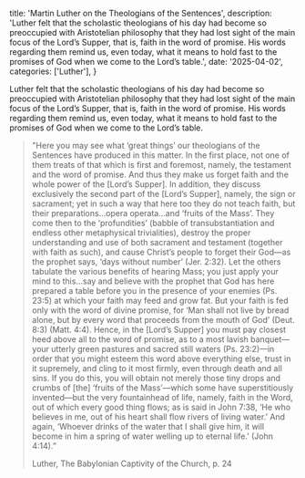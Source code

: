   title: 'Martin Luther on the Theologians of the Sentences',
  description: 'Luther felt that the scholastic theologians of his day had become so preoccupied with Aristotelian philosophy that they had lost sight of the main focus of the Lord’s Supper, that is, faith in the word of promise. His words regarding them remind us, even today, what it means to hold fast to the promises of God when we come to the Lord’s table.',
  date: '2025-04-02',
  categories: ['Luther'],
}

Luther felt that the scholastic theologians of his day had become so preoccupied with Aristotelian philosophy that they had lost sight of the main focus of the Lord’s Supper, that is, faith in the word of promise. His words regarding them remind us, even today, what it means to hold fast to the promises of God when we come to the Lord’s table.

> "Here you may see what ‘great things’ our theologians of the Sentences have produced in this matter. In the first place, not one of them treats of that which is first and foremost, namely, the testament and the word of promise. And thus they make us forget faith and the whole power of the [Lord’s Supper]. In addition, they discuss exclusively the second part of the [Lord’s Supper], namely, the sign or sacrament; yet in such a way that here too they do not teach faith, but their preparations…opera operata…and ‘fruits of the Mass’. They come then to the ‘profundities’ (babble of transubstantiation and endless other metaphysical trivialities), destroy the proper understanding and use of both sacrament and testament (together with faith as such), and cause Christ’s people to forget their God—as the prophet says, ‘days without number’ (Jer. 2:32). Let the others tabulate the various benefits of hearing Mass; you just apply your mind to this…say and believe with the prophet that God has here prepared a table before you in the presence of your enemies (Ps. 23:5) at which your faith may feed and grow fat. But your faith is fed only with the word of divine promise, for ‘Man shall not live by bread alone, but by every word that proceeds from the mouth of God’ (Deut. 8:3) (Matt. 4:4). Hence, in the [Lord’s Supper] you must pay closest heed above all to the word of promise, as to a most lavish banquet—your utterly green pastures and sacred still waters (Ps. 23:2)—in order that you might esteem this word above everything else, trust in it supremely, and cling to it most firmly, even through death and all sins. If you do this, you will obtain not merely those tiny drops and crumbs of [the] ‘fruits of the Mass’—which some have superstitiously invented—but the very fountainhead of life, namely, faith in the Word, out of which every good thing flows; as is said in John 7:38, ‘He who believes in me, out of his heart shall flow rivers of living water.’ And again, ‘Whoever drinks of the water that I shall give him, it will become in him a spring of water welling up to eternal life.’ (John 4:14).”
>
> Luther, The Babylonian Captivity of the Church, p. 24
